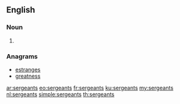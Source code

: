 ==English==

===Noun===
{{head|en|plural}}

# {{plural of|sergeant|lang=en}}

===Anagrams===
* [[estranges#English|estranges]]
* [[greatness#English|greatness]]

[[ar:sergeants]]
[[eo:sergeants]]
[[fr:sergeants]]
[[ku:sergeants]]
[[my:sergeants]]
[[nl:sergeants]]
[[simple:sergeants]]
[[th:sergeants]]